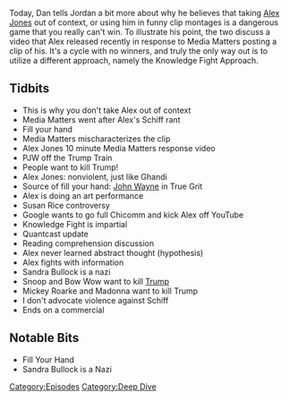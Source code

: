 {{DEFAULTSORT:
    #_EPISODE_0028:How Not To Cover Alex Jones
}}{{Episode
    | title           = How Not To Cover Alex Jones
    | caption         = Listen to this episode on [https://knowledgefight.libsyn.com/how-not-to-cover-alex-jones Libsyn] [https://open.spotify.com/episode/0DfVTa7g0bRxP64ZkDTtcw Spotify], Read the [[Transcript/28: How Not To Cover Alex Jones|Unofficial Transcript]]
    | episodeNumber   = 28
    | length          = 01:54:51
    | airDate         = April 10, 2017
    | episodeType     = [[:Category:Deep Dive|Deep Dive]]
    | appearance      = [[Paul Joseph Watson]], [[John Wayne]], [[Susan Rice]], [[Adam Schiff]]
    | beverage        = Conundrum Red Wine
    | previousEpisode = [[27: March 31, 2017]]
    | nextEpisode     = [[29: April 11, 2017]]
}}

{{Stub}}

Today, Dan tells Jordan a bit more about why he believes that taking [[Alex Jones]] out of context, or using him in funny clip montages is a dangerous game that you really can't win. To illustrate his point, the two discuss a video that Alex released recently in response to Media Matters posting a clip of his. It's a cycle with no winners, and truly the only way out is to utilize a different approach, namely the Knowledge Fight Approach.

==Tidbits==

*This is why you don't take Alex out of context
*Media Matters went after Alex's Schiff rant
*Fill your hand
*Media Matters mischaracterizes the clip
*Alex Jones 10 minute Media Matters response video
*PJW off the Trump Train
*People want to kill Trump!
*Alex Jones: nonviolent, just like Ghandi
*Source of fill your hand: [[John Wayne]] in True Grit
*Alex is doing an art performance
*Susan Rice controversy
*Google wants to go full Chicomm and kick Alex off YouTube
*Knowledge Fight is impartial
*Quantcast update
*Reading comprehension discussion
*Alex never learned abstract thought (hypothesis)
*Alex fights with information
*Sandra Bullock is a nazi
*Snoop and Bow Wow want to kill [[Donald Trump|Trump]]
*Mickey Roarke and Madonna want to kill Trump
*I don't advocate violence against Schiff
*Ends on a commercial

==Notable Bits==

*Fill Your Hand
*Sandra Bullock is a Nazi

[[Category:Episodes]]
[[Category:Deep Dive]]
